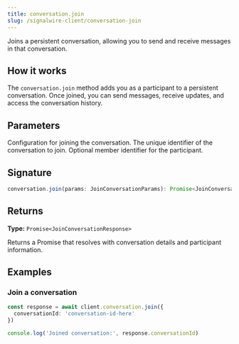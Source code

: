```yaml
---
title: conversation.join
slug: /signalwire-client/conversation-join
---
```



Joins a persistent conversation, allowing you to send and receive messages in that conversation.

## How it works

The `conversation.join` method adds you as a participant to a persistent conversation. Once joined, you can send messages, receive updates, and access the conversation history.

## Parameters

<APIField name="params" type="JoinConversationParams" required>
  Configuration for joining the conversation.
</APIField>

<APIField name="params.conversationId" type="string" required>
  The unique identifier of the conversation to join.
</APIField>

<APIField name="params.memberId" type="string">
  Optional member identifier for the participant.
</APIField>

## Signature

```typescript
conversation.join(params: JoinConversationParams): Promise<JoinConversationResponse>
```

## Returns

**Type:** `Promise<JoinConversationResponse>`

Returns a Promise that resolves with conversation details and participant information.

## Examples

### Join a conversation

```typescript
const response = await client.conversation.join({
  conversationId: 'conversation-id-here'
})

console.log('Joined conversation:', response.conversationId)
```
